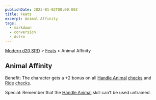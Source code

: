 ```yaml
---
publishDate: 2023-01-02T00:00:00Z
title: Feats
excerpt: Animal Affinity
tags:
  - markdown
  - conversion
  - Astro
---
```


[Modern d20 SRD](/#modernD20) > [Feats](modern-d20-srd-feats-index) > Animal Affinity

## Animal Affinity

Benefit: The character gets a +2 bonus on all [Handle Animal](modern-d20-srd-skills-handle-animal) [checks](modern-d20-srd-skills-skill-basics-php#skill-check-index) and [Ride](modern-d20-srd-skills-ride) [checks](modern-d20-srd-skills-skill-basics-php#skill-check-index).

Special: Remember that the [Handle Animal](modern-d20-srd-skills-handle-animal) skill can’t be used untrained.
